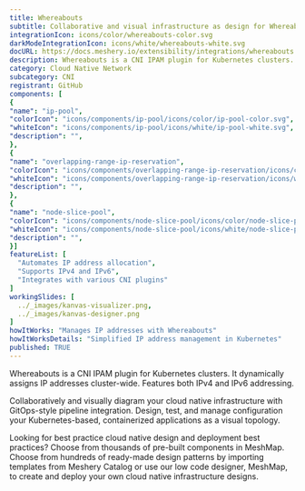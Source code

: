 ```yaml
---
title: Whereabouts
subtitle: Collaborative and visual infrastructure as design for Whereabouts
integrationIcon: icons/color/whereabouts-color.svg
darkModeIntegrationIcon: icons/white/whereabouts-white.svg
docURL: https://docs.meshery.io/extensibility/integrations/whereabouts
description: Whereabouts is a CNI IPAM plugin for Kubernetes clusters. It dynamically assigns IP addresses cluster-wide. Features both IPv4 and IPv6 addressing.
category: Cloud Native Network
subcategory: CNI
registrant: GitHub
components: [
{
"name": "ip-pool",
"colorIcon": "icons/components/ip-pool/icons/color/ip-pool-color.svg",
"whiteIcon": "icons/components/ip-pool/icons/white/ip-pool-white.svg",
"description": "",
},
{
"name": "overlapping-range-ip-reservation",
"colorIcon": "icons/components/overlapping-range-ip-reservation/icons/color/overlapping-range-ip-reservation-color.svg",
"whiteIcon": "icons/components/overlapping-range-ip-reservation/icons/white/overlapping-range-ip-reservation-white.svg",
"description": "",
},
{
"name": "node-slice-pool",
"colorIcon": "icons/components/node-slice-pool/icons/color/node-slice-pool-color.svg",
"whiteIcon": "icons/components/node-slice-pool/icons/white/node-slice-pool-white.svg",
"description": "",
}]
featureList: [
  "Automates IP address allocation",
  "Supports IPv4 and IPv6",
  "Integrates with various CNI plugins"
]
workingSlides: [
  ../_images/kanvas-visualizer.png,
  ../_images/kanvas-designer.png
]
howItWorks: "Manages IP addresses with Whereabouts"
howItWorksDetails: "Simplified IP address management in Kubernetes"
published: TRUE
---
```

<p>
Whereabouts is a CNI IPAM plugin for Kubernetes clusters. It dynamically assigns IP addresses cluster-wide. Features both IPv4 and IPv6 addressing.
</p>
<p>
    Collaboratively and visually diagram your cloud native infrastructure with GitOps-style pipeline integration. Design, test, and manage configuration your Kubernetes-based, containerized applications as a visual topology.
</p>
<p>
    Looking for best practice cloud native design and deployment best practices? Choose from thousands of pre-built components in MeshMap. Choose from hundreds of ready-made design patterns by importing templates from Meshery Catalog or use our low code designer, MeshMap, to create and deploy your own cloud native infrastructure designs.
</p>
